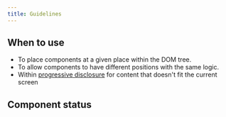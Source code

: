 ```yaml
---
title: Guidelines
---
```


<ReactExample name="Portal" />

## When to use

- To place components at a given place within the DOM tree.
- To allow components to have different positions with the same logic.
- Within [progressive disclosure](/design-patterns/progressive-disclosure/)
  for content that doesn't fit the current screen

## Component status

<ComponentStatus component="Portal" />
